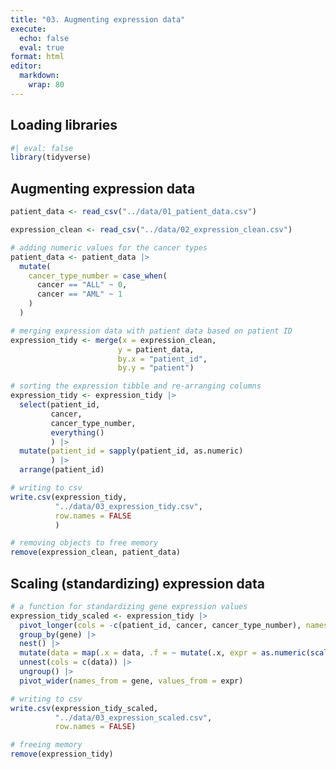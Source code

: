 ```yaml
---
title: "03. Augmenting expression data"
execute: 
  echo: false
  eval: true
format: html
editor: 
  markdown: 
    wrap: 80
---
```


## Loading libraries

```r
#| eval: false
library(tidyverse)
```

## Augmenting expression data

```r
patient_data <- read_csv("../data/01_patient_data.csv")

expression_clean <- read_csv("../data/02_expression_clean.csv")

# adding numeric values for the cancer types 
patient_data <- patient_data |>
  mutate(
    cancer_type_number = case_when(
      cancer == "ALL" ~ 0,
      cancer == "AML" ~ 1
    )
  ) 

# merging expression data with patient data based on patient ID
expression_tidy <- merge(x = expression_clean,
                        y = patient_data,
                        by.x = "patient_id",
                        by.y = "patient")

# sorting the expression tibble and re-arranging columns
expression_tidy <- expression_tidy |>
  select(patient_id,
         cancer,
         cancer_type_number,
         everything()
         ) |>
  mutate(patient_id = sapply(patient_id, as.numeric)
         ) |>
  arrange(patient_id)

# writing to csv
write.csv(expression_tidy,
          "../data/03_expression_tidy.csv",
          row.names = FALSE
          )

# removing objects to free memory
remove(expression_clean, patient_data)
```

## Scaling (standardizing) expression data

```r
# a function for standardizing gene expression values
expression_tidy_scaled <- expression_tidy |> 
  pivot_longer(cols = -c(patient_id, cancer, cancer_type_number), names_to = "gene", values_to = "expr") |>
  group_by(gene) |>
  nest() |>
  mutate(data = map(.x = data, .f = ~ mutate(.x, expr = as.numeric(scale(expr))))) |>
  unnest(cols = c(data)) |>
  ungroup() |>
  pivot_wider(names_from = gene, values_from = expr)

# writing to csv
write.csv(expression_tidy_scaled,
          "../data/03_expression_scaled.csv",
          row.names = FALSE)

# freeing memory
remove(expression_tidy)
```
